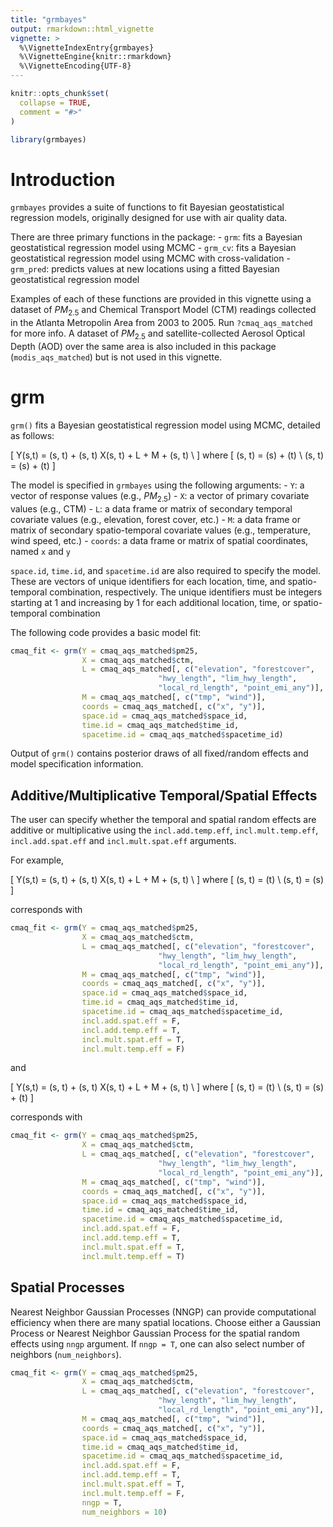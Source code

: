 ```yaml
---
title: "grmbayes"
output: rmarkdown::html_vignette
vignette: >
  %\VignetteIndexEntry{grmbayes}
  %\VignetteEngine{knitr::rmarkdown}
  %\VignetteEncoding{UTF-8}
---
```


```r
knitr::opts_chunk$set(
  collapse = TRUE,
  comment = "#>"
)
```

```r
library(grmbayes)
```

# Introduction

`grmbayes` provides a suite of functions to fit Bayesian geostatistical regression models, originally designed for use with air quality data. 

There are three primary functions in the package:
- `grm`: fits a Bayesian geostatistical regression model using MCMC
- `grm_cv`: fits a Bayesian geostatistical regression model using MCMC with cross-validation
- `grm_pred`: predicts values at new locations using a fitted Bayesian geostatistical regression model 

Examples of each of these functions are provided in this vignette using a dataset of $PM_{2.5}$ and Chemical Transport Model (CTM) readings collected in the Atlanta Metropolin Area from 2003 to 2005. Run `?cmaq_aqs_matched` for more info. 
A dataset of $PM_{2.5}$ and satellite-collected Aerosol Optical Depth (AOD) over the same area is also included in this package (`modis_aqs_matched`) but is not used in this vignette.


# grm

`grm()` fits a Bayesian geostatistical regression model using MCMC, detailed as follows:

\[
Y(s,t) = \alpha(s, t) + \beta(s, t) X(s, t) + \gamma L + \delta M + \epsilon(s, t) \\
\]
where
\[
        \alpha(s, t) = \alpha(s) + \alpha(t) \\
        \beta(s, t) = \beta(s) + \beta(t) 
\]

The model is specified in `grmbayes` using the following arguments:
- `Y`: a vector of response values (e.g., $PM_{2.5}$)
- `X`: a vector of primary covariate values (e.g., CTM)
- `L`: a data frame or matrix of secondary temporal covariate values (e.g., elevation, forest cover, etc.)
- `M`: a data frame or matrix of secondary spatio-temporal covariate values (e.g., temperature, wind speed, etc.)
- `coords`: a data frame or matrix of spatial coordinates, named `x` and `y`

`space.id`, `time.id`, and `spacetime.id` are also required to specify the model. 
These are vectors of unique identifiers for each location, time, and spatio-temporal combination, respectively. 
The unique identifiers must be integers starting at 1 and increasing by 1 for each additional location, time, or spatio-temporal combination


The following code provides a basic model fit:

```r
cmaq_fit <- grm(Y = cmaq_aqs_matched$pm25,
                X = cmaq_aqs_matched$ctm,
                L = cmaq_aqs_matched[, c("elevation", "forestcover",
                                 "hwy_length", "lim_hwy_length", 
                                 "local_rd_length", "point_emi_any")],
                M = cmaq_aqs_matched[, c("tmp", "wind")],
                coords = cmaq_aqs_matched[, c("x", "y")],
                space.id = cmaq_aqs_matched$space_id,
                time.id = cmaq_aqs_matched$time_id,
                spacetime.id = cmaq_aqs_matched$spacetime_id)
```

Output of `grm()` contains posterior draws of all fixed/random effects and model specification information. 

## Additive/Multiplicative Temporal/Spatial Effects

The user can specify whether the temporal and spatial random effects are additive or multiplicative using the `incl.add.temp.eff`, `incl.mult.temp.eff`, `incl.add.spat.eff` and `incl.mult.spat.eff` arguments.

For example, 

\[
Y(s,t) = \alpha(s, t) + \beta(s, t) X(s, t) + \gamma L + \delta M + \epsilon(s, t) \\
\]
where
\[
        \alpha(s, t) = \alpha(t) \\
        \beta(s, t) = \beta(s) 
\]

corresponds with 

```r
cmaq_fit <- grm(Y = cmaq_aqs_matched$pm25,
                X = cmaq_aqs_matched$ctm,
                L = cmaq_aqs_matched[, c("elevation", "forestcover",
                                 "hwy_length", "lim_hwy_length", 
                                 "local_rd_length", "point_emi_any")],
                M = cmaq_aqs_matched[, c("tmp", "wind")],
                coords = cmaq_aqs_matched[, c("x", "y")],
                space.id = cmaq_aqs_matched$space_id,
                time.id = cmaq_aqs_matched$time_id,
                spacetime.id = cmaq_aqs_matched$spacetime_id,
                incl.add.spat.eff = F,
                incl.add.temp.eff = T,
                incl.mult.spat.eff = T,
                incl.mult.temp.eff = F)
```

and 

\[
Y(s,t) = \alpha(s, t) + \beta(s, t) X(s, t) + \gamma L + \delta M + \epsilon(s, t) \\
\]
where
\[
        \alpha(s, t) = \alpha(t) \\
        \beta(s, t) = \beta(s) + \beta(t)
\]

corresponds with 

```r
cmaq_fit <- grm(Y = cmaq_aqs_matched$pm25,
                X = cmaq_aqs_matched$ctm,
                L = cmaq_aqs_matched[, c("elevation", "forestcover",
                                 "hwy_length", "lim_hwy_length", 
                                 "local_rd_length", "point_emi_any")],
                M = cmaq_aqs_matched[, c("tmp", "wind")],
                coords = cmaq_aqs_matched[, c("x", "y")],
                space.id = cmaq_aqs_matched$space_id,
                time.id = cmaq_aqs_matched$time_id,
                spacetime.id = cmaq_aqs_matched$spacetime_id,
                incl.add.spat.eff = F,
                incl.add.temp.eff = T,
                incl.mult.spat.eff = T,
                incl.mult.temp.eff = T)
```

## Spatial Processes

Nearest Neighbor Gaussian Processes (NNGP) can provide computational efficiency when there are many spatial locations. 
Choose either a Gaussian Process or Nearest Neighbor Gaussian Process for the spatial random effects using `nngp` argument. 
If `nngp = T`, one can also select number of neighbors (`num_neighbors`). 

```r
cmaq_fit <- grm(Y = cmaq_aqs_matched$pm25,
                X = cmaq_aqs_matched$ctm,
                L = cmaq_aqs_matched[, c("elevation", "forestcover",
                                 "hwy_length", "lim_hwy_length", 
                                 "local_rd_length", "point_emi_any")],
                M = cmaq_aqs_matched[, c("tmp", "wind")],
                coords = cmaq_aqs_matched[, c("x", "y")],
                space.id = cmaq_aqs_matched$space_id,
                time.id = cmaq_aqs_matched$time_id,
                spacetime.id = cmaq_aqs_matched$spacetime_id,
                incl.add.spat.eff = F,
                incl.add.temp.eff = T,
                incl.mult.spat.eff = T,
                incl.mult.temp.eff = F,
                nngp = T,
                num_neighbors = 10)
```




